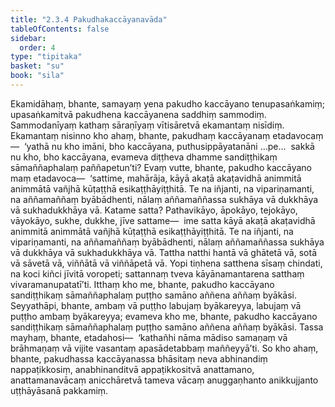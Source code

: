 ```yaml
---
title: "2.3.4 Pakudhakaccāyanavāda"
tableOfContents: false
sidebar:
  order: 4
type: "tipitaka"
basket: "su"
book: "sila"
---
```



<DynamicBreadcrumb />

<Division number="173" book="sila">

<Paragraph number="252" book="sila">
Ekamidāhaṃ, bhante, samayaṃ yena pakudho kaccāyano tenupasaṅkamiṃ; upasaṅkamitvā pakudhena kaccāyanena saddhiṃ sammodiṃ. Sammodanīyaṃ kathaṃ sāraṇīyaṃ vītisāretvā ekamantaṃ nisīdiṃ. Ekamantaṃ nisinno kho ahaṃ, bhante, pakudhaṃ kaccāyanaṃ etadavocaṃ—  ‘yathā nu kho imāni, bho kaccāyana, puthusippāyatanāni …pe…  sakkā nu kho, bho kaccāyana, evameva diṭṭheva dhamme sandiṭṭhikaṃ sāmaññaphalaṃ paññapetun’ti?
</Paragraph>

</Division>
<Division number="174" book="sila">

<Paragraph number="253" book="sila">
Evaṃ vutte, bhante, pakudho kaccāyano maṃ etadavoca—  ‘sattime, mahārāja, kāyā akaṭā akaṭavidhā animmitā animmātā vañjhā kūṭaṭṭhā esikaṭṭhāyiṭṭhitā. Te na iñjanti, na vipariṇamanti, na aññamaññaṃ byābādhenti, nālaṃ aññamaññassa sukhāya vā dukkhāya vā sukhadukkhāya vā. Katame satta? Pathavikāyo, āpokāyo, tejokāyo, vāyokāyo, sukhe, dukkhe, jīve sattame—  ime satta kāyā akaṭā akaṭavidhā animmitā animmātā vañjhā kūṭaṭṭhā esikaṭṭhāyiṭṭhitā. Te na iñjanti, na vipariṇamanti, na aññamaññaṃ byābādhenti, nālaṃ aññamaññassa sukhāya vā dukkhāya vā sukhadukkhāya vā. Tattha natthi hantā vā ghātetā vā, sotā vā sāvetā vā, viññātā vā viññāpetā vā. Yopi tiṇhena satthena sīsaṃ chindati, na koci kiñci jīvitā voropeti; sattannaṃ tveva kāyānamantarena satthaṃ vivaramanupatatī’ti.
</Paragraph>

</Division>
<Division number="175" book="sila">

<Paragraph number="254" book="sila">
Itthaṃ kho me, bhante, pakudho kaccāyano sandiṭṭhikaṃ sāmaññaphalaṃ puṭṭho samāno aññena aññaṃ byākāsi. Seyyathāpi, bhante, ambaṃ vā puṭṭho labujaṃ byākareyya, labujaṃ vā puṭṭho ambaṃ byākareyya; evameva kho me, bhante, pakudho kaccāyano sandiṭṭhikaṃ sāmaññaphalaṃ puṭṭho samāno aññena aññaṃ byākāsi. Tassa mayhaṃ, bhante, etadahosi—  ‘kathañhi nāma mādiso samaṇaṃ vā brāhmaṇaṃ vā vijite vasantaṃ apasādetabbaṃ maññeyyā’ti. So kho ahaṃ, bhante, pakudhassa kaccāyanassa bhāsitaṃ neva abhinandiṃ nappaṭikkosiṃ, anabhinanditvā appaṭikkositvā anattamano, anattamanavācaṃ anicchāretvā tameva vācaṃ anuggaṇhanto anikkujjanto uṭṭhāyāsanā pakkamiṃ.
</Paragraph>
</Division>